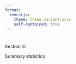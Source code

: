 ```yaml
---
format: 
  revealjs:
    theme: theme_variant.scss
    self-contained: true
---
```


# {.dark-theme}

:::{.r-fit-text}
Section 3: 

Summary statistics
:::